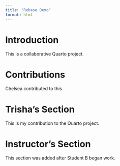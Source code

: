 ```yaml
---
title: "Rebase Demo"
format: html
---
```


# Introduction

This is a collaborative Quarto project.

# Contributions

Chelsea contributed to this


# Trisha’s Section
This is my contribution to the Quarto project.

# Instructor's Section
This section was added after Student B began work.